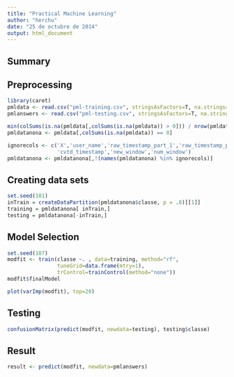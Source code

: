 ```yaml
---
title: "Practical Machine Learning"
author: "herchu"
date: "25 de octubre de 2014"
output: html_document
---
```


Summary
-------


Preprocessing
-------------

```r
library(caret)
pmldata <- read.csv("pml-training.csv", stringsAsFactors=T, na.strings=c("NA","","#DIV/0!"))
pmlanswers <- read.csv("pml-testing.csv", stringsAsFactors=T, na.strings=c("NA","","#DIV/0!"))
```

```r
min(colSums(is.na(pmldata[,colSums(is.na(pmldata)) > 0])) / nrow(pmldata))
pmldatanona <- pmldata[,colSums(is.na(pmldata)) == 0]
```

```r
ignorecols <- c('X','user_name','raw_timestamp_part_1','raw_timestamp_part_2',
                'cvtd_timestamp','new_window','num_window')
pmldatanona <- pmldatanona[,!(names(pmldatanona) %in% ignorecols)]
```

Creating data sets
------------------

```r
set.seed(101)
inTrain = createDataPartition(pmldatanona$classe, p = .8)[[1]]
training = pmldatanona[ inTrain,]
testing = pmldatanona[-inTrain,]
```

Model Selection
---------------

```r
set.seed(107)
modfit <- train(classe ~. , data=training, method="rf",
                tuneGrid=data.frame(mtry=1),
                trControl=trainControl(method="none"))
modfit$finalModel
```


```r
plot(varImp(modfit), top=20)
```


Testing
-------

```r
confusionMatrix(predict(modfit, newdata=testing), testing$classe)
```

Result
------

```r
result <- predict(modfit, newdata=pmlanswers)
```

